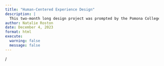 ```yaml
---
title: "Human-Centered Experience Design"
description: |
  This two-month long design project was prompted by the Pomona College Community Center's opening in Downtown Pomona. In teams, we were tasked with designing an experiential product that would meaningfully contribute to the neighborhood while bridging a healthy relationship between the two very different communities of Pomona College and Pomona City.
author: Natalie Roston
date: December 4, 2023
format: html
execute:
  warning: false
  message: false
---
```


/

